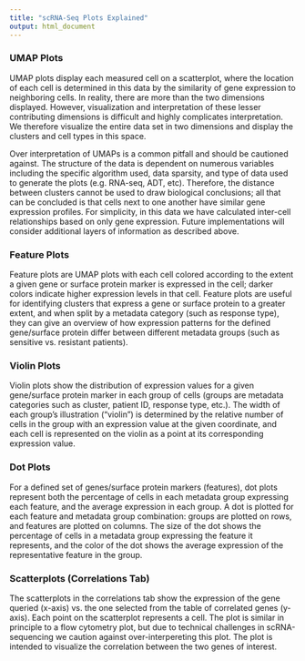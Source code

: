 ```yaml
---
title: "scRNA-Seq Plots Explained"
output: html_document
---
```


### UMAP Plots 

UMAP plots display each measured cell on a scatterplot, where the location of each cell is determined in this data by the similarity of gene expression to neighboring cells. In reality, there are more than the two dimensions displayed. However, visualization and interpretation of these lesser contributing dimensions is difficult and highly complicates interpretation. We therefore visualize the entire data set in two dimensions and display the clusters and cell types in this space. 

Over interpretation of UMAPs is a common pitfall and should be cautioned against. The structure of the data is dependent on numerous variables including the specific algorithm used, data sparsity, and type of data used to generate the plots (e.g. RNA-seq, ADT, etc). Therefore, the distance between clusters cannot be used to draw biological conclusions; all that can be concluded is that cells next to one another have similar gene expression profiles. For simplicity, in this data we have calculated inter-cell relationships based on only gene expression. Future implementations will consider additional layers of information as described above. 

### Feature Plots

Feature plots are UMAP plots with each cell colored according to the extent a given gene or surface protein marker is expressed in the cell; darker colors indicate higher expression levels in that cell. Feature plots are useful for identifying clusters that express a gene or surface protein to a greater extent, and when split by a metadata category (such as response type), they can give an overview of how expression patterns for the defined gene/surface protein differ between different metadata groups (such as sensitive vs. resistant patients).

### Violin Plots

Violin plots show the distribution of expression values for a given gene/surface protein marker in each group of cells (groups are metadata categories such as cluster, patient ID, response type, etc.). The width of each group's illustration ("violin") is determined by the relative number of cells in the group with an expression value at the given coordinate, and each cell is represented on the violin as a point at its corresponding expression value.

### Dot Plots

For a defined set of genes/surface protein markers (features), dot plots represent both the percentage of cells in each metadata group expressing each feature, and the average expression in each group. A dot is plotted for each feature and metadata group combination: groups are plotted on rows, and features are plotted on columns. The size of the dot shows the percentage of cells in a metadata group expressing the feature it represents, and the color of the dot shows the average expression of the representative feature in the group. 

### Scatterplots (Correlations Tab)

The scatterplots in the correlations tab show the expression of the gene queried (x-axis) vs. the one selected from the table of correlated genes (y-axis). Each point on the scatterplot represents a cell. The plot is similar in principle to a flow cytometry plot, but due to technical challenges in scRNA-sequencing we caution against over-interpereting this plot. The plot is intended to visualize the correlation between the two genes of interest.
